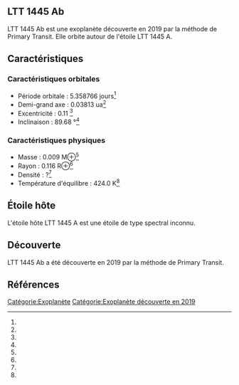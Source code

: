== LTT 1445 Ab ==

{{Infobox Exoplanète
| nom = LTT 1445 Ab
| image = 
| légende = 
| étoile = LTT 1445 A
| constellation = 
| ascension_droite = 
| déclinaison = 
| distance = ?
| type_spectral = ?
| masse = 0.009 M⊕<ref></ref>
| rayon = 0.116 R⊕<ref></ref>
| densité = ?<ref></ref>
| gravité = ?<ref></ref>
| température = 424.0 K<ref></ref>
| période = 5.358766 j<ref></ref>
| demi_grand_axe = 0.03813 ua<ref></ref>
| excentricité = 0.11 <ref></ref>
| inclinaison = 89.68 °<ref></ref>
| méthode_découverte = Primary Transit
| date_découverte = 2019
| statut = Confirmée
}}

LTT 1445 Ab est une exoplanète découverte en 2019 par la méthode de Primary Transit. Elle orbite autour de l'étoile LTT 1445 A.

== Caractéristiques ==

=== Caractéristiques orbitales ===
* Période orbitale : 5.358766 jours<ref></ref>
* Demi-grand axe : 0.03813 ua<ref></ref>
* Excentricité : 0.11 <ref></ref>
* Inclinaison : 89.68 °<ref></ref>

=== Caractéristiques physiques ===
* Masse : 0.009 M⊕<ref></ref>
* Rayon : 0.116 R⊕<ref></ref>
* Densité : ?<ref></ref>
* Température d'équilibre : 424.0 K<ref></ref>

== Étoile hôte ==

{{Infobox Étoile
| nom = LTT 1445 A
| image = 
| légende = 
| constellation = 
| ascension_droite = 
| déclinaison = 
| distance = ?
| type_spectral = ?
| magnitude_absolue = 
| magnitude_apparente = 
| masse = ?<ref></ref>
| rayon = ?<ref></ref>
| température = ?<ref></ref>
| métallicité = ?<ref></ref>
| âge = ?<ref></ref>
}}

L'étoile hôte LTT 1445 A est une étoile de type spectral inconnu.

== Découverte ==

LTT 1445 Ab a été découverte en 2019 par la méthode de Primary Transit.

== Références ==
<references />

[[Catégorie:Exoplanète]]
[[Catégorie:Exoplanète découverte en 2019]]
